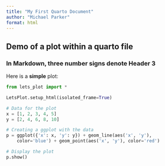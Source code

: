 ```yaml
---
title: "My First Quarto Document"
author: "Michael Parker"
format: html
---
```


## Demo of a plot within a quarto file
### In Markdown, three number signs denote Header 3

Here is a __simple__ plot:

```python
from lets_plot import *

LetsPlot.setup_html(isolated_frame=True)

# Data for the plot
x = [1, 2, 3, 4, 5]
y = [2, 4, 6, 8, 10]

# Creating a ggplot with the data
p = ggplot({'x': x, 'y': y}) + geom_line(aes('x', 'y'), 
    color='blue') + geom_point(aes('x', 'y'), color='red')

# Display the plot
p.show()

```